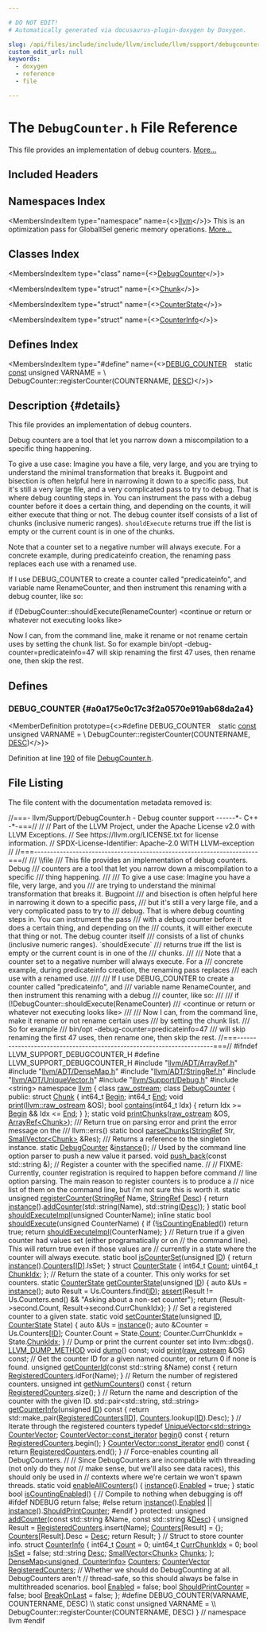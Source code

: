 ```yaml
---

# DO NOT EDIT!
# Automatically generated via docusaurus-plugin-doxygen by Doxygen.

slug: /api/files/include/include/llvm/include/llvm/support/debugcounter-h
custom_edit_url: null
keywords:
  - doxygen
  - reference
  - file

---
```





# The `DebugCounter.h` File Reference

<DoxygenPage pluginConfig={pluginConfig}>

This file provides an implementation of debug counters. <a href="#details">More...</a>

## Included Headers

<IncludesList>
<IncludesListItem
  filePath="llvm/ADT/ArrayRef.h"
  permalink="/docs/api/files/include/include/llvm/include/llvm/adt/arrayref-h"
  isLocal="true" />
<IncludesListItem
  filePath="llvm/ADT/DenseMap.h"
  permalink="/docs/api/files/include/include/llvm/include/llvm/adt/densemap-h"
  isLocal="true" />
<IncludesListItem
  filePath="llvm/ADT/StringRef.h"
  permalink="/docs/api/files/include/include/llvm/include/llvm/adt/stringref-h"
  isLocal="true" />
<IncludesListItem
  filePath="llvm/ADT/UniqueVector.h"
  permalink="/docs/api/files/include/include/llvm/include/llvm/adt/uniquevector-h"
  isLocal="true" />
<IncludesListItem
  filePath="llvm/Support/Debug.h"
  permalink="/docs/api/files/include/include/llvm/include/llvm/support/debug-h"
  isLocal="true" />
<IncludesListItem
  filePath="string"
  permalink=""
  isLocal="false" />
</IncludesList>

## Namespaces Index

<MembersIndex>

<MembersIndexItem
  type="namespace"
  name={<><a href="/docs/api/namespaces/llvm">llvm</a></>}>
This is an optimization pass for GlobalISel generic memory operations. <a href="/docs/api/namespaces/llvm/#details">More...</a>
</MembersIndexItem>

</MembersIndex>

## Classes Index

<MembersIndex>

<MembersIndexItem
  type="class"
  name={<><a href="/docs/api/classes/llvm/debugcounter">DebugCounter</a></>}>
</MembersIndexItem>

<MembersIndexItem
  type="struct"
  name={<><a href="/docs/api/structs/llvm/debugcounter/chunk">Chunk</a></>}>
</MembersIndexItem>

<MembersIndexItem
  type="struct"
  name={<><a href="/docs/api/structs/llvm/debugcounter/counterstate">CounterState</a></>}>
</MembersIndexItem>

<MembersIndexItem
  type="struct"
  name={<><a href="/docs/api/structs/llvm/debugcounter/counterinfo">CounterInfo</a></>}>
</MembersIndexItem>

</MembersIndex>

## Defines Index

<MembersIndex>

<MembersIndexItem
  type="#define"
  name={<><a href="#a0a175e0c17c3f2a0570e919ab68da2a4">DEBUG&#95;COUNTER</a>&nbsp;&nbsp;&nbsp;  static <a href="/docs/api/files/lib/lib/target/lib/target/aarch64/aarch64promoteconstant-cpp/#a90f8350fecae261c25be85d38b451bff">const</a> unsigned VARNAME =                                              \\
      DebugCounter::registerCounter(COUNTERNAME, <a href="/docs/api/files/lib/lib/target/lib/target/arm/mvetailpredication-cpp/#a51f62d37762db1aa829ad4fe2627fbf9">DESC</a>)</>}>
</MembersIndexItem>

</MembersIndex>

## Description {#details}

This file provides an implementation of debug counters.

Debug counters are a tool that let you narrow down a miscompilation to a specific thing happening.

To give a use case: Imagine you have a file, very large, and you are trying to understand the minimal transformation that breaks it. Bugpoint and bisection is often helpful here in narrowing it down to a specific pass, but it&#39;s still a very large file, and a very complicated pass to try to debug. That is where debug counting steps in. You can instrument the pass with a debug counter before it does a certain thing, and depending on the counts, it will either execute that thing or not. The debug counter itself consists of a list of chunks (inclusive numeric ranges). <code>shouldExecute</code> returns true iff the list is empty or the current count is in one of the chunks.

Note that a counter set to a negative number will always execute. For a concrete example, during predicateinfo creation, the renaming pass replaces each use with a renamed use.

If I use DEBUG&#95;COUNTER to create a counter called &quot;predicateinfo&quot;, and variable name RenameCounter, and then instrument this renaming with a debug counter, like so:

if (!DebugCounter::shouldExecute(RenameCounter) &lt;continue or return or whatever not executing looks like&gt;

Now I can, from the command line, make it rename or not rename certain uses by setting the chunk list. So for example bin/opt -debug-counter=predicateinfo=47 will skip renaming the first 47 uses, then rename one, then skip the rest.

<SectionDefinition>

## Defines

### DEBUG&#95;COUNTER {#a0a175e0c17c3f2a0570e919ab68da2a4}

<MemberDefinition
  prototype={<>#define DEBUG&#95;COUNTER&nbsp;&nbsp;&nbsp;  static <a href="/docs/api/files/lib/lib/target/lib/target/aarch64/aarch64promoteconstant-cpp/#a90f8350fecae261c25be85d38b451bff">const</a> unsigned VARNAME =                                              \\
      DebugCounter::registerCounter(COUNTERNAME, <a href="/docs/api/files/lib/lib/target/lib/target/arm/mvetailpredication-cpp/#a51f62d37762db1aa829ad4fe2627fbf9">DESC</a>)</>}>

Definition at line <a href="#l00190">190</a> of file <a href="/docs/api/files/include/include/llvm/include/llvm/support/debugcounter-h">DebugCounter.h</a>.
</MemberDefinition>

</SectionDefinition>

## File Listing

The file content with the documentation metadata removed is:

<ProgramListing>

<Link id="l00001" /><CodeLine lineNumber="1"><span class="doxyHighlightComment">//===- llvm/Support/DebugCounter.h - Debug counter support ------&#42;- C++ -&#42;-===//</span></CodeLine>
<Link id="l00002" /><CodeLine lineNumber="2"><span class="doxyHighlightComment">//</span></CodeLine>
<Link id="l00003" /><CodeLine lineNumber="3"><span class="doxyHighlightComment">// Part of the LLVM Project, under the Apache License v2.0 with LLVM Exceptions.</span></CodeLine>
<Link id="l00004" /><CodeLine lineNumber="4"><span class="doxyHighlightComment">// See https://llvm.org/LICENSE.txt for license information.</span></CodeLine>
<Link id="l00005" /><CodeLine lineNumber="5"><span class="doxyHighlightComment">// SPDX-License-Identifier: Apache-2.0 WITH LLVM-exception</span></CodeLine>
<Link id="l00006" /><CodeLine lineNumber="6"><span class="doxyHighlightComment">//</span></CodeLine>
<Link id="l00007" /><CodeLine lineNumber="7"><span class="doxyHighlightComment">//===----------------------------------------------------------------------===//</span></CodeLine>
<Link id="l00008" /><CodeLine lineNumber="8"><span class="doxyHighlightComment">/// \\file</span></CodeLine>
<Link id="l00009" /><CodeLine lineNumber="9"><span class="doxyHighlightComment">/// This file provides an implementation of debug counters.  Debug</span></CodeLine>
<Link id="l00010" /><CodeLine lineNumber="10"><span class="doxyHighlightComment">/// counters are a tool that let you narrow down a miscompilation to a specific</span></CodeLine>
<Link id="l00011" /><CodeLine lineNumber="11"><span class="doxyHighlightComment">/// thing happening.</span></CodeLine>
<Link id="l00012" /><CodeLine lineNumber="12"><span class="doxyHighlightComment">///</span></CodeLine>
<Link id="l00013" /><CodeLine lineNumber="13"><span class="doxyHighlightComment">/// To give a use case: Imagine you have a file, very large, and you</span></CodeLine>
<Link id="l00014" /><CodeLine lineNumber="14"><span class="doxyHighlightComment">/// are trying to understand the minimal transformation that breaks it. Bugpoint</span></CodeLine>
<Link id="l00015" /><CodeLine lineNumber="15"><span class="doxyHighlightComment">/// and bisection is often helpful here in narrowing it down to a specific pass,</span></CodeLine>
<Link id="l00016" /><CodeLine lineNumber="16"><span class="doxyHighlightComment">/// but it&#39;s still a very large file, and a very complicated pass to try to</span></CodeLine>
<Link id="l00017" /><CodeLine lineNumber="17"><span class="doxyHighlightComment">/// debug.  That is where debug counting steps in.  You can instrument the pass</span></CodeLine>
<Link id="l00018" /><CodeLine lineNumber="18"><span class="doxyHighlightComment">/// with a debug counter before it does a certain thing, and depending on the</span></CodeLine>
<Link id="l00019" /><CodeLine lineNumber="19"><span class="doxyHighlightComment">/// counts, it will either execute that thing or not.  The debug counter itself</span></CodeLine>
<Link id="l00020" /><CodeLine lineNumber="20"><span class="doxyHighlightComment">/// consists of a list of chunks (inclusive numeric ranges). &#96;shouldExecute&#96;</span></CodeLine>
<Link id="l00021" /><CodeLine lineNumber="21"><span class="doxyHighlightComment">/// returns true iff the list is empty or the current count is in one of the</span></CodeLine>
<Link id="l00022" /><CodeLine lineNumber="22"><span class="doxyHighlightComment">/// chunks.</span></CodeLine>
<Link id="l00023" /><CodeLine lineNumber="23"><span class="doxyHighlightComment">///</span></CodeLine>
<Link id="l00024" /><CodeLine lineNumber="24"><span class="doxyHighlightComment">/// Note that a counter set to a negative number will always execute. For a</span></CodeLine>
<Link id="l00025" /><CodeLine lineNumber="25"><span class="doxyHighlightComment">/// concrete example, during predicateinfo creation, the renaming pass replaces</span></CodeLine>
<Link id="l00026" /><CodeLine lineNumber="26"><span class="doxyHighlightComment">/// each use with a renamed use.</span></CodeLine>
<Link id="l00027" /><CodeLine lineNumber="27"><span class="doxyHighlightComment">////</span></CodeLine>
<Link id="l00028" /><CodeLine lineNumber="28"><span class="doxyHighlightComment">/// If I use DEBUG&#95;COUNTER to create a counter called &quot;predicateinfo&quot;, and</span></CodeLine>
<Link id="l00029" /><CodeLine lineNumber="29"><span class="doxyHighlightComment">/// variable name RenameCounter, and then instrument this renaming with a debug</span></CodeLine>
<Link id="l00030" /><CodeLine lineNumber="30"><span class="doxyHighlightComment">/// counter, like so:</span></CodeLine>
<Link id="l00031" /><CodeLine lineNumber="31"><span class="doxyHighlightComment">///</span></CodeLine>
<Link id="l00032" /><CodeLine lineNumber="32"><span class="doxyHighlightComment">/// if (!DebugCounter::shouldExecute(RenameCounter)</span></CodeLine>
<Link id="l00033" /><CodeLine lineNumber="33"><span class="doxyHighlightComment">/// &lt;continue or return or whatever not executing looks like&gt;</span></CodeLine>
<Link id="l00034" /><CodeLine lineNumber="34"><span class="doxyHighlightComment">///</span></CodeLine>
<Link id="l00035" /><CodeLine lineNumber="35"><span class="doxyHighlightComment">/// Now I can, from the command line, make it rename or not rename certain uses</span></CodeLine>
<Link id="l00036" /><CodeLine lineNumber="36"><span class="doxyHighlightComment">/// by setting the chunk list.</span></CodeLine>
<Link id="l00037" /><CodeLine lineNumber="37"><span class="doxyHighlightComment">/// So for example</span></CodeLine>
<Link id="l00038" /><CodeLine lineNumber="38"><span class="doxyHighlightComment">/// bin/opt -debug-counter=predicateinfo=47</span></CodeLine>
<Link id="l00039" /><CodeLine lineNumber="39"><span class="doxyHighlightComment">/// will skip renaming the first 47 uses, then rename one, then skip the rest.</span></CodeLine>
<Link id="l00040" /><CodeLine lineNumber="40"><span class="doxyHighlightComment">//===----------------------------------------------------------------------===//</span></CodeLine>
<Link id="l00041" /><CodeLine lineNumber="41"></CodeLine>
<Link id="l00042" /><CodeLine lineNumber="42"><span class="doxyHighlightPreprocessor">#ifndef LLVM&#95;SUPPORT&#95;DEBUGCOUNTER&#95;H</span></CodeLine>
<Link id="l00043" /><CodeLine lineNumber="43"><span class="doxyHighlightPreprocessor">#define LLVM&#95;SUPPORT&#95;DEBUGCOUNTER&#95;H</span></CodeLine>
<Link id="l00044" /><CodeLine lineNumber="44"></CodeLine>
<Link id="l00045" /><CodeLine lineNumber="45"><span class="doxyHighlightPreprocessor">#include &quot;<a href="/docs/api/files/include/include/llvm/include/llvm/adt/arrayref-h">llvm/ADT/ArrayRef.h</a>&quot;</span></CodeLine>
<Link id="l00046" /><CodeLine lineNumber="46"><span class="doxyHighlightPreprocessor">#include &quot;<a href="/docs/api/files/include/include/llvm/include/llvm/adt/densemap-h">llvm/ADT/DenseMap.h</a>&quot;</span></CodeLine>
<Link id="l00047" /><CodeLine lineNumber="47"><span class="doxyHighlightPreprocessor">#include &quot;<a href="/docs/api/files/include/include/llvm/include/llvm/adt/stringref-h">llvm/ADT/StringRef.h</a>&quot;</span></CodeLine>
<Link id="l00048" /><CodeLine lineNumber="48"><span class="doxyHighlightPreprocessor">#include &quot;<a href="/docs/api/files/include/include/llvm/include/llvm/adt/uniquevector-h">llvm/ADT/UniqueVector.h</a>&quot;</span></CodeLine>
<Link id="l00049" /><CodeLine lineNumber="49"><span class="doxyHighlightPreprocessor">#include &quot;<a href="/docs/api/files/include/include/llvm/include/llvm/support/debug-h">llvm/Support/Debug.h</a>&quot;</span></CodeLine>
<Link id="l00050" /><CodeLine lineNumber="50"><span class="doxyHighlightPreprocessor">#include &lt;string&gt;</span></CodeLine>
<Link id="l00051" /><CodeLine lineNumber="51"></CodeLine>
<Link id="l00052" /><CodeLine lineNumber="52"><span class="doxyHighlightKeyword">namespace </span><span class="doxyHighlight"><a href="/docs/api/namespaces/llvm">llvm</a> &#123;</span></CodeLine>
<Link id="l00053" /><CodeLine lineNumber="53"></CodeLine>
<Link id="l00054" /><CodeLine lineNumber="54"><span class="doxyHighlightKeyword">class </span><span class="doxyHighlight"><a href="/docs/api/classes/llvm/raw-ostream">raw&#95;ostream</a>;</span></CodeLine>
<Link id="l00055" /><CodeLine lineNumber="55"></CodeLine>
<Link id="l00056" /><CodeLine lineNumber="56" lineLink="/docs/api/classes/llvm/debugcounter"><span class="doxyHighlightKeyword">class </span><span class="doxyHighlight"><a href="/docs/api/classes/llvm/debugcounter">DebugCounter</a> &#123;</span></CodeLine>
<Link id="l00057" /><CodeLine lineNumber="57"><span class="doxyHighlightKeyword">public</span><span class="doxyHighlight">:</span></CodeLine>
<Link id="l00058" /><CodeLine lineNumber="58" lineLink="/docs/api/structs/llvm/debugcounter/chunk"><span class="doxyHighlight">  </span><span class="doxyHighlightKeyword">struct </span><span class="doxyHighlight"><a href="/docs/api/structs/llvm/debugcounter/chunk">Chunk</a> &#123;</span></CodeLine>
<Link id="l00059" /><CodeLine lineNumber="59" lineLink="/docs/api/structs/llvm/debugcounter/chunk/#abd103c556612587c9c719b122f26bfbd"><span class="doxyHighlight">    int64&#95;t <a href="/docs/api/structs/llvm/debugcounter/chunk/#abd103c556612587c9c719b122f26bfbd">Begin</a>;</span></CodeLine>
<Link id="l00060" /><CodeLine lineNumber="60" lineLink="/docs/api/structs/llvm/debugcounter/chunk/#a2c292ade067f1e77f973337e8cc46806"><span class="doxyHighlight">    int64&#95;t <a href="/docs/api/structs/llvm/debugcounter/chunk/#a2c292ade067f1e77f973337e8cc46806">End</a>;</span></CodeLine>
<Link id="l00061" /><CodeLine lineNumber="61"><span class="doxyHighlight">    </span><span class="doxyHighlightKeywordType">void</span><span class="doxyHighlight"> <a href="/docs/api/structs/llvm/debugcounter/chunk/#ac051ed6e9641e61b04b53082c737ecc6">print</a>(<a href="/docs/api/classes/llvm/raw-ostream">llvm::raw&#95;ostream</a> &amp;OS);</span></CodeLine>
<Link id="l00062" /><CodeLine lineNumber="62" lineLink="/docs/api/structs/llvm/debugcounter/chunk/#ae15becc2b61da29a755c2a31a79339c9"><span class="doxyHighlight">    </span><span class="doxyHighlightKeywordType">bool</span><span class="doxyHighlight"> <a href="/docs/api/structs/llvm/debugcounter/chunk/#ae15becc2b61da29a755c2a31a79339c9">contains</a>(int64&#95;t Idx) &#123; </span><span class="doxyHighlightKeywordFlow">return</span><span class="doxyHighlight"> Idx &gt;= <a href="/docs/api/structs/llvm/debugcounter/chunk/#abd103c556612587c9c719b122f26bfbd">Begin</a> &amp;&amp; Idx &lt;= <a href="/docs/api/structs/llvm/debugcounter/chunk/#a2c292ade067f1e77f973337e8cc46806">End</a>; &#125;</span></CodeLine>
<Link id="l00063" /><CodeLine lineNumber="63"><span class="doxyHighlight">  &#125;;</span></CodeLine>
<Link id="l00064" /><CodeLine lineNumber="64"></CodeLine>
<Link id="l00065" /><CodeLine lineNumber="65"><span class="doxyHighlight">  </span><span class="doxyHighlightKeyword">static</span><span class="doxyHighlight"> </span><span class="doxyHighlightKeywordType">void</span><span class="doxyHighlight"> <a href="/docs/api/classes/llvm/debugcounter/#a21a6098da614f4229dee3de0432aa83a">printChunks</a>(<a href="/docs/api/classes/llvm/raw-ostream">raw&#95;ostream</a> &amp;OS, <a href="/docs/api/classes/llvm/arrayref">ArrayRef&lt;Chunk&gt;</a>);</span></CodeLine>
<Link id="l00066" /><CodeLine lineNumber="66"></CodeLine>
<Link id="l00067" /><CodeLine lineNumber="67"><span class="doxyHighlightComment">  /// Return true on parsing error and print the error message on the</span></CodeLine>
<Link id="l00068" /><CodeLine lineNumber="68"><span class="doxyHighlightComment">  /// llvm::errs()</span></CodeLine>
<Link id="l00069" /><CodeLine lineNumber="69"><span class="doxyHighlight">  </span><span class="doxyHighlightKeyword">static</span><span class="doxyHighlight"> </span><span class="doxyHighlightKeywordType">bool</span><span class="doxyHighlight"> <a href="/docs/api/classes/llvm/debugcounter/#aa7b40dda7a09e0c055d6138b404d0789">parseChunks</a>(<a href="/docs/api/classes/llvm/stringref">StringRef</a> Str, <a href="/docs/api/classes/llvm/smallvector">SmallVector&lt;Chunk&gt;</a> &amp;Res);</span></CodeLine>
<Link id="l00070" /><CodeLine lineNumber="70"></CodeLine>
<Link id="l00071" /><CodeLine lineNumber="71"><span class="doxyHighlightComment">  /// Returns a reference to the singleton instance.</span></CodeLine>
<Link id="l00072" /><CodeLine lineNumber="72"><span class="doxyHighlight">  </span><span class="doxyHighlightKeyword">static</span><span class="doxyHighlight"> <a href="/docs/api/classes/llvm/debugcounter">DebugCounter</a> &amp;<a href="/docs/api/classes/llvm/debugcounter/#ac4330a5f1dff21ba1f4be59381832358">instance</a>();</span></CodeLine>
<Link id="l00073" /><CodeLine lineNumber="73"></CodeLine>
<Link id="l00074" /><CodeLine lineNumber="74"><span class="doxyHighlight">  </span><span class="doxyHighlightComment">// Used by the command line option parser to push a new value it parsed.</span></CodeLine>
<Link id="l00075" /><CodeLine lineNumber="75"><span class="doxyHighlight">  </span><span class="doxyHighlightKeywordType">void</span><span class="doxyHighlight"> <a href="/docs/api/classes/llvm/debugcounter/#a67552a8bdd1bd0df687842c7acf3efa3">push&#95;back</a>(</span><span class="doxyHighlightKeyword">const</span><span class="doxyHighlight"> std::string &amp;);</span></CodeLine>
<Link id="l00076" /><CodeLine lineNumber="76"></CodeLine>
<Link id="l00077" /><CodeLine lineNumber="77"><span class="doxyHighlight">  </span><span class="doxyHighlightComment">// Register a counter with the specified name.</span></CodeLine>
<Link id="l00078" /><CodeLine lineNumber="78"><span class="doxyHighlight">  </span><span class="doxyHighlightComment">//</span></CodeLine>
<Link id="l00079" /><CodeLine lineNumber="79"><span class="doxyHighlight">  </span><span class="doxyHighlightComment">// FIXME: Currently, counter registration is required to happen before command</span></CodeLine>
<Link id="l00080" /><CodeLine lineNumber="80"><span class="doxyHighlight">  </span><span class="doxyHighlightComment">// line option parsing. The main reason to register counters is to produce a</span></CodeLine>
<Link id="l00081" /><CodeLine lineNumber="81"><span class="doxyHighlight">  </span><span class="doxyHighlightComment">// nice list of them on the command line, but i&#39;m not sure this is worth it.</span></CodeLine>
<Link id="l00082" /><CodeLine lineNumber="82" lineLink="/docs/api/classes/llvm/debugcounter/#a8b490fa3426ad84d3956e05b09527a94"><span class="doxyHighlight">  </span><span class="doxyHighlightKeyword">static</span><span class="doxyHighlight"> </span><span class="doxyHighlightKeywordType">unsigned</span><span class="doxyHighlight"> <a href="/docs/api/classes/llvm/debugcounter/#a8b490fa3426ad84d3956e05b09527a94">registerCounter</a>(<a href="/docs/api/classes/llvm/stringref">StringRef</a> Name, <a href="/docs/api/classes/llvm/stringref">StringRef</a> <a href="/docs/api/namespaces/llvm/#a4de98a9acffcef5bb4b31862cb8c72ac">Desc</a>) &#123;</span></CodeLine>
<Link id="l00083" /><CodeLine lineNumber="83"><span class="doxyHighlight">    </span><span class="doxyHighlightKeywordFlow">return</span><span class="doxyHighlight"> <a href="/docs/api/classes/llvm/debugcounter/#ac4330a5f1dff21ba1f4be59381832358">instance</a>().<a href="/docs/api/classes/llvm/debugcounter/#a9a7d658467244eae745170838e92b3ee">addCounter</a>(std::string(Name), std::string(<a href="/docs/api/namespaces/llvm/#a4de98a9acffcef5bb4b31862cb8c72ac">Desc</a>));</span></CodeLine>
<Link id="l00084" /><CodeLine lineNumber="84"><span class="doxyHighlight">  &#125;</span></CodeLine>
<Link id="l00085" /><CodeLine lineNumber="85"><span class="doxyHighlight">  </span><span class="doxyHighlightKeyword">static</span><span class="doxyHighlight"> </span><span class="doxyHighlightKeywordType">bool</span><span class="doxyHighlight"> <a href="/docs/api/classes/llvm/debugcounter/#a7d21bcbf03ef9764e4363ae385d99579">shouldExecuteImpl</a>(</span><span class="doxyHighlightKeywordType">unsigned</span><span class="doxyHighlight"> CounterName);</span></CodeLine>
<Link id="l00086" /><CodeLine lineNumber="86"></CodeLine>
<Link id="l00087" /><CodeLine lineNumber="87" lineLink="/docs/api/classes/llvm/debugcounter/#a5aace8653ce3726ef07194dcf6bce2bf"><span class="doxyHighlight">  </span><span class="doxyHighlightKeyword">inline</span><span class="doxyHighlight"> </span><span class="doxyHighlightKeyword">static</span><span class="doxyHighlight"> </span><span class="doxyHighlightKeywordType">bool</span><span class="doxyHighlight"> <a href="/docs/api/classes/llvm/debugcounter/#a5aace8653ce3726ef07194dcf6bce2bf">shouldExecute</a>(</span><span class="doxyHighlightKeywordType">unsigned</span><span class="doxyHighlight"> CounterName) &#123;</span></CodeLine>
<Link id="l00088" /><CodeLine lineNumber="88"><span class="doxyHighlight">    </span><span class="doxyHighlightKeywordFlow">if</span><span class="doxyHighlight"> (!<a href="/docs/api/classes/llvm/debugcounter/#a69784654584ad4bff747432cac8c4f88">isCountingEnabled</a>())</span></CodeLine>
<Link id="l00089" /><CodeLine lineNumber="89"><span class="doxyHighlight">      </span><span class="doxyHighlightKeywordFlow">return</span><span class="doxyHighlight"> </span><span class="doxyHighlightKeyword">true</span><span class="doxyHighlight">;</span></CodeLine>
<Link id="l00090" /><CodeLine lineNumber="90"><span class="doxyHighlight">    </span><span class="doxyHighlightKeywordFlow">return</span><span class="doxyHighlight"> <a href="/docs/api/classes/llvm/debugcounter/#a7d21bcbf03ef9764e4363ae385d99579">shouldExecuteImpl</a>(CounterName);</span></CodeLine>
<Link id="l00091" /><CodeLine lineNumber="91"><span class="doxyHighlight">  &#125;</span></CodeLine>
<Link id="l00092" /><CodeLine lineNumber="92"></CodeLine>
<Link id="l00093" /><CodeLine lineNumber="93"><span class="doxyHighlight">  </span><span class="doxyHighlightComment">// Return true if a given counter had values set (either programatically or on</span></CodeLine>
<Link id="l00094" /><CodeLine lineNumber="94"><span class="doxyHighlight">  </span><span class="doxyHighlightComment">// the command line).  This will return true even if those values are</span></CodeLine>
<Link id="l00095" /><CodeLine lineNumber="95"><span class="doxyHighlight">  </span><span class="doxyHighlightComment">// currently in a state where the counter will always execute.</span></CodeLine>
<Link id="l00096" /><CodeLine lineNumber="96" lineLink="/docs/api/classes/llvm/debugcounter/#a50989c336e006eb7f8c168f04dbb32a4"><span class="doxyHighlight">  </span><span class="doxyHighlightKeyword">static</span><span class="doxyHighlight"> </span><span class="doxyHighlightKeywordType">bool</span><span class="doxyHighlight"> <a href="/docs/api/classes/llvm/debugcounter/#a50989c336e006eb7f8c168f04dbb32a4">isCounterSet</a>(</span><span class="doxyHighlightKeywordType">unsigned</span><span class="doxyHighlight"> <a href="/docs/api/namespaces/llvm/callingconv/#abdf8cf606905c10634e831390981b0ed">ID</a>) &#123;</span></CodeLine>
<Link id="l00097" /><CodeLine lineNumber="97"><span class="doxyHighlight">    </span><span class="doxyHighlightKeywordFlow">return</span><span class="doxyHighlight"> <a href="/docs/api/classes/llvm/debugcounter/#ac4330a5f1dff21ba1f4be59381832358">instance</a>().<a href="/docs/api/classes/llvm/debugcounter/#a4712c75e0db127bb34154532b8fe8557">Counters</a>&#91;<a href="/docs/api/namespaces/llvm/callingconv/#abdf8cf606905c10634e831390981b0ed">ID</a>&#93;.IsSet;</span></CodeLine>
<Link id="l00098" /><CodeLine lineNumber="98"><span class="doxyHighlight">  &#125;</span></CodeLine>
<Link id="l00099" /><CodeLine lineNumber="99"></CodeLine>
<Link id="l00100" /><CodeLine lineNumber="100" lineLink="/docs/api/structs/llvm/debugcounter/counterstate"><span class="doxyHighlight">  </span><span class="doxyHighlightKeyword">struct </span><span class="doxyHighlight"><a href="/docs/api/structs/llvm/debugcounter/counterstate">CounterState</a> &#123;</span></CodeLine>
<Link id="l00101" /><CodeLine lineNumber="101" lineLink="/docs/api/structs/llvm/debugcounter/counterstate/#a02e82f2498bc6981f2d2e804b14c1dac"><span class="doxyHighlight">    int64&#95;t <a href="/docs/api/structs/llvm/debugcounter/counterstate/#a02e82f2498bc6981f2d2e804b14c1dac">Count</a>;</span></CodeLine>
<Link id="l00102" /><CodeLine lineNumber="102" lineLink="/docs/api/structs/llvm/debugcounter/counterstate/#ae69ad56981a9fac6b451de42fb3b7da5"><span class="doxyHighlight">    uint64&#95;t <a href="/docs/api/structs/llvm/debugcounter/counterstate/#ae69ad56981a9fac6b451de42fb3b7da5">ChunkIdx</a>;</span></CodeLine>
<Link id="l00103" /><CodeLine lineNumber="103"><span class="doxyHighlight">  &#125;;</span></CodeLine>
<Link id="l00104" /><CodeLine lineNumber="104"></CodeLine>
<Link id="l00105" /><CodeLine lineNumber="105"><span class="doxyHighlight">  </span><span class="doxyHighlightComment">// Return the state of a counter. This only works for set counters.</span></CodeLine>
<Link id="l00106" /><CodeLine lineNumber="106" lineLink="/docs/api/classes/llvm/debugcounter/#a1d24b64f2ea133f1848cea74562fabe8"><span class="doxyHighlight">  </span><span class="doxyHighlightKeyword">static</span><span class="doxyHighlight"> <a href="/docs/api/structs/llvm/debugcounter/counterstate">CounterState</a> <a href="/docs/api/classes/llvm/debugcounter/#a1d24b64f2ea133f1848cea74562fabe8">getCounterState</a>(</span><span class="doxyHighlightKeywordType">unsigned</span><span class="doxyHighlight"> <a href="/docs/api/namespaces/llvm/callingconv/#abdf8cf606905c10634e831390981b0ed">ID</a>) &#123;</span></CodeLine>
<Link id="l00107" /><CodeLine lineNumber="107"><span class="doxyHighlight">    </span><span class="doxyHighlightKeyword">auto</span><span class="doxyHighlight"> &amp;Us = <a href="/docs/api/classes/llvm/debugcounter/#ac4330a5f1dff21ba1f4be59381832358">instance</a>();</span></CodeLine>
<Link id="l00108" /><CodeLine lineNumber="108"><span class="doxyHighlight">    </span><span class="doxyHighlightKeyword">auto</span><span class="doxyHighlight"> Result = Us.Counters.find(<a href="/docs/api/namespaces/llvm/callingconv/#abdf8cf606905c10634e831390981b0ed">ID</a>);</span></CodeLine>
<Link id="l00109" /><CodeLine lineNumber="109"><span class="doxyHighlight">    <a href="/docs/api/files/lib/lib/target/lib/target/amdgpu/silowercontrolflow-cpp/#a4868c5d81c5ccc98c47aeab6244346a0">assert</a>(Result != Us.Counters.end() &amp;&amp; </span><span class="doxyHighlightStringLiteral">&quot;Asking about a non-set counter&quot;</span><span class="doxyHighlight">);</span></CodeLine>
<Link id="l00110" /><CodeLine lineNumber="110"><span class="doxyHighlight">    </span><span class="doxyHighlightKeywordFlow">return</span><span class="doxyHighlight"> &#123;Result-&gt;second.Count, Result-&gt;second.CurrChunkIdx&#125;;</span></CodeLine>
<Link id="l00111" /><CodeLine lineNumber="111"><span class="doxyHighlight">  &#125;</span></CodeLine>
<Link id="l00112" /><CodeLine lineNumber="112"></CodeLine>
<Link id="l00113" /><CodeLine lineNumber="113"><span class="doxyHighlight">  </span><span class="doxyHighlightComment">// Set a registered counter to a given state.</span></CodeLine>
<Link id="l00114" /><CodeLine lineNumber="114" lineLink="/docs/api/classes/llvm/debugcounter/#af6101c8bdaddab8e9f6bbb138486230b"><span class="doxyHighlight">  </span><span class="doxyHighlightKeyword">static</span><span class="doxyHighlight"> </span><span class="doxyHighlightKeywordType">void</span><span class="doxyHighlight"> <a href="/docs/api/classes/llvm/debugcounter/#af6101c8bdaddab8e9f6bbb138486230b">setCounterState</a>(</span><span class="doxyHighlightKeywordType">unsigned</span><span class="doxyHighlight"> <a href="/docs/api/namespaces/llvm/callingconv/#abdf8cf606905c10634e831390981b0ed">ID</a>, <a href="/docs/api/structs/llvm/debugcounter/counterstate">CounterState</a> State) &#123;</span></CodeLine>
<Link id="l00115" /><CodeLine lineNumber="115"><span class="doxyHighlight">    </span><span class="doxyHighlightKeyword">auto</span><span class="doxyHighlight"> &amp;Us = <a href="/docs/api/classes/llvm/debugcounter/#ac4330a5f1dff21ba1f4be59381832358">instance</a>();</span></CodeLine>
<Link id="l00116" /><CodeLine lineNumber="116"><span class="doxyHighlight">    </span><span class="doxyHighlightKeyword">auto</span><span class="doxyHighlight"> &amp;Counter = Us.Counters&#91;<a href="/docs/api/namespaces/llvm/callingconv/#abdf8cf606905c10634e831390981b0ed">ID</a>&#93;;</span></CodeLine>
<Link id="l00117" /><CodeLine lineNumber="117"><span class="doxyHighlight">    Counter.Count = State.<a href="/docs/api/structs/llvm/debugcounter/counterstate/#a02e82f2498bc6981f2d2e804b14c1dac">Count</a>;</span></CodeLine>
<Link id="l00118" /><CodeLine lineNumber="118"><span class="doxyHighlight">    Counter.CurrChunkIdx = State.<a href="/docs/api/structs/llvm/debugcounter/counterstate/#ae69ad56981a9fac6b451de42fb3b7da5">ChunkIdx</a>;</span></CodeLine>
<Link id="l00119" /><CodeLine lineNumber="119"><span class="doxyHighlight">  &#125;</span></CodeLine>
<Link id="l00120" /><CodeLine lineNumber="120"></CodeLine>
<Link id="l00121" /><CodeLine lineNumber="121"><span class="doxyHighlight">  </span><span class="doxyHighlightComment">// Dump or print the current counter set into llvm::dbgs().</span></CodeLine>
<Link id="l00122" /><CodeLine lineNumber="122"><span class="doxyHighlight">  <a href="/docs/api/files/include/include/llvm/include/llvm/support/compiler-h/#aa863693eef567397d9c292da5bf22d34">LLVM&#95;DUMP&#95;METHOD</a> </span><span class="doxyHighlightKeywordType">void</span><span class="doxyHighlight"> <a href="/docs/api/classes/llvm/debugcounter/#ad8cb43b6edd4b61f20a6f3264c3cc562">dump</a>() </span><span class="doxyHighlightKeyword">const</span><span class="doxyHighlight">;</span></CodeLine>
<Link id="l00123" /><CodeLine lineNumber="123"></CodeLine>
<Link id="l00124" /><CodeLine lineNumber="124"><span class="doxyHighlight">  </span><span class="doxyHighlightKeywordType">void</span><span class="doxyHighlight"> <a href="/docs/api/classes/llvm/debugcounter/#ad575354f42dae4499a5cf49177e8bdca">print</a>(<a href="/docs/api/classes/llvm/raw-ostream">raw&#95;ostream</a> &amp;OS) </span><span class="doxyHighlightKeyword">const</span><span class="doxyHighlight">;</span></CodeLine>
<Link id="l00125" /><CodeLine lineNumber="125"></CodeLine>
<Link id="l00126" /><CodeLine lineNumber="126"><span class="doxyHighlight">  </span><span class="doxyHighlightComment">// Get the counter ID for a given named counter, or return 0 if none is found.</span></CodeLine>
<Link id="l00127" /><CodeLine lineNumber="127" lineLink="/docs/api/classes/llvm/debugcounter/#a74366ade377a1789f0427fc53dff6142"><span class="doxyHighlight">  </span><span class="doxyHighlightKeywordType">unsigned</span><span class="doxyHighlight"> <a href="/docs/api/classes/llvm/debugcounter/#a74366ade377a1789f0427fc53dff6142">getCounterId</a>(</span><span class="doxyHighlightKeyword">const</span><span class="doxyHighlight"> std::string &amp;Name)</span><span class="doxyHighlightKeyword"> const </span><span class="doxyHighlight">&#123;</span></CodeLine>
<Link id="l00128" /><CodeLine lineNumber="128"><span class="doxyHighlight">    </span><span class="doxyHighlightKeywordFlow">return</span><span class="doxyHighlight"> <a href="/docs/api/classes/llvm/debugcounter/#a6254547abf5f544643098984650605ce">RegisteredCounters</a>.idFor(Name);</span></CodeLine>
<Link id="l00129" /><CodeLine lineNumber="129"><span class="doxyHighlight">  &#125;</span></CodeLine>
<Link id="l00130" /><CodeLine lineNumber="130"></CodeLine>
<Link id="l00131" /><CodeLine lineNumber="131"><span class="doxyHighlight">  </span><span class="doxyHighlightComment">// Return the number of registered counters.</span></CodeLine>
<Link id="l00132" /><CodeLine lineNumber="132" lineLink="/docs/api/classes/llvm/debugcounter/#afc8ca430d57b8617b681583975184180"><span class="doxyHighlight">  </span><span class="doxyHighlightKeywordType">unsigned</span><span class="doxyHighlight"> </span><span class="doxyHighlightKeywordType">int</span><span class="doxyHighlight"> <a href="/docs/api/classes/llvm/debugcounter/#afc8ca430d57b8617b681583975184180">getNumCounters</a>()</span><span class="doxyHighlightKeyword"> const </span><span class="doxyHighlight">&#123; </span><span class="doxyHighlightKeywordFlow">return</span><span class="doxyHighlight"> <a href="/docs/api/classes/llvm/debugcounter/#a6254547abf5f544643098984650605ce">RegisteredCounters</a>.size(); &#125;</span></CodeLine>
<Link id="l00133" /><CodeLine lineNumber="133"></CodeLine>
<Link id="l00134" /><CodeLine lineNumber="134"><span class="doxyHighlight">  </span><span class="doxyHighlightComment">// Return the name and description of the counter with the given ID.</span></CodeLine>
<Link id="l00135" /><CodeLine lineNumber="135" lineLink="/docs/api/classes/llvm/debugcounter/#a674cbf881f2f3461e1c80bc3511eb8df"><span class="doxyHighlight">  std::pair&lt;std::string, std::string&gt; <a href="/docs/api/classes/llvm/debugcounter/#a674cbf881f2f3461e1c80bc3511eb8df">getCounterInfo</a>(</span><span class="doxyHighlightKeywordType">unsigned</span><span class="doxyHighlight"> <a href="/docs/api/namespaces/llvm/callingconv/#abdf8cf606905c10634e831390981b0ed">ID</a>)</span><span class="doxyHighlightKeyword"> const </span><span class="doxyHighlight">&#123;</span></CodeLine>
<Link id="l00136" /><CodeLine lineNumber="136"><span class="doxyHighlight">    </span><span class="doxyHighlightKeywordFlow">return</span><span class="doxyHighlight"> std::make&#95;pair(<a href="/docs/api/classes/llvm/debugcounter/#a6254547abf5f544643098984650605ce">RegisteredCounters</a>&#91;<a href="/docs/api/namespaces/llvm/callingconv/#abdf8cf606905c10634e831390981b0ed">ID</a>&#93;, <a href="/docs/api/classes/llvm/debugcounter/#a4712c75e0db127bb34154532b8fe8557">Counters</a>.lookup(<a href="/docs/api/namespaces/llvm/callingconv/#abdf8cf606905c10634e831390981b0ed">ID</a>).Desc);</span></CodeLine>
<Link id="l00137" /><CodeLine lineNumber="137"><span class="doxyHighlight">  &#125;</span></CodeLine>
<Link id="l00138" /><CodeLine lineNumber="138"></CodeLine>
<Link id="l00139" /><CodeLine lineNumber="139"><span class="doxyHighlight">  </span><span class="doxyHighlightComment">// Iterate through the registered counters</span></CodeLine>
<Link id="l00140" /><CodeLine lineNumber="140" lineLink="/docs/api/classes/llvm/debugcounter/#a90ec8b395d535fd1335f0604cc18967c"><span class="doxyHighlight">  </span><span class="doxyHighlightKeyword">typedef</span><span class="doxyHighlight"> <a href="/docs/api/classes/llvm/uniquevector">UniqueVector&lt;std::string&gt;</a> <a href="/docs/api/classes/llvm/debugcounter/#a90ec8b395d535fd1335f0604cc18967c">CounterVector</a>;</span></CodeLine>
<Link id="l00141" /><CodeLine lineNumber="141" lineLink="/docs/api/classes/llvm/debugcounter/#a3aab40d1ff287d262e2ac5bf907bd4f3"><span class="doxyHighlight">  <a href="/docs/api/classes/llvm/uniquevector/#a008e639d554c69f4dad910cb9414208f">CounterVector::const&#95;iterator</a> <a href="/docs/api/classes/llvm/debugcounter/#a3aab40d1ff287d262e2ac5bf907bd4f3">begin</a>()</span><span class="doxyHighlightKeyword"> const </span><span class="doxyHighlight">&#123;</span></CodeLine>
<Link id="l00142" /><CodeLine lineNumber="142"><span class="doxyHighlight">    </span><span class="doxyHighlightKeywordFlow">return</span><span class="doxyHighlight"> <a href="/docs/api/classes/llvm/debugcounter/#a6254547abf5f544643098984650605ce">RegisteredCounters</a>.begin();</span></CodeLine>
<Link id="l00143" /><CodeLine lineNumber="143"><span class="doxyHighlight">  &#125;</span></CodeLine>
<Link id="l00144" /><CodeLine lineNumber="144" lineLink="/docs/api/classes/llvm/debugcounter/#a34afbcefde648411e981d082f05bad4f"><span class="doxyHighlight">  <a href="/docs/api/classes/llvm/uniquevector/#a008e639d554c69f4dad910cb9414208f">CounterVector::const&#95;iterator</a> <a href="/docs/api/classes/llvm/debugcounter/#a34afbcefde648411e981d082f05bad4f">end</a>()</span><span class="doxyHighlightKeyword"> const </span><span class="doxyHighlight">&#123; </span><span class="doxyHighlightKeywordFlow">return</span><span class="doxyHighlight"> <a href="/docs/api/classes/llvm/debugcounter/#a6254547abf5f544643098984650605ce">RegisteredCounters</a>.end(); &#125;</span></CodeLine>
<Link id="l00145" /><CodeLine lineNumber="145"></CodeLine>
<Link id="l00146" /><CodeLine lineNumber="146"><span class="doxyHighlight">  </span><span class="doxyHighlightComment">// Force-enables counting all DebugCounters.</span></CodeLine>
<Link id="l00147" /><CodeLine lineNumber="147"><span class="doxyHighlight">  </span><span class="doxyHighlightComment">//</span></CodeLine>
<Link id="l00148" /><CodeLine lineNumber="148"><span class="doxyHighlight">  </span><span class="doxyHighlightComment">// Since DebugCounters are incompatible with threading (not only do they not</span></CodeLine>
<Link id="l00149" /><CodeLine lineNumber="149"><span class="doxyHighlight">  </span><span class="doxyHighlightComment">// make sense, but we&#39;ll also see data races), this should only be used in</span></CodeLine>
<Link id="l00150" /><CodeLine lineNumber="150"><span class="doxyHighlight">  </span><span class="doxyHighlightComment">// contexts where we&#39;re certain we won&#39;t spawn threads.</span></CodeLine>
<Link id="l00151" /><CodeLine lineNumber="151" lineLink="/docs/api/classes/llvm/debugcounter/#aa02d659d768b5a98297800f6f73d816c"><span class="doxyHighlight">  </span><span class="doxyHighlightKeyword">static</span><span class="doxyHighlight"> </span><span class="doxyHighlightKeywordType">void</span><span class="doxyHighlight"> <a href="/docs/api/classes/llvm/debugcounter/#aa02d659d768b5a98297800f6f73d816c">enableAllCounters</a>() &#123; <a href="/docs/api/classes/llvm/debugcounter/#ac4330a5f1dff21ba1f4be59381832358">instance</a>().<a href="/docs/api/classes/llvm/debugcounter/#a7e16c989dc10f4b275ef398fbceb5837">Enabled</a> = </span><span class="doxyHighlightKeyword">true</span><span class="doxyHighlight">; &#125;</span></CodeLine>
<Link id="l00152" /><CodeLine lineNumber="152"></CodeLine>
<Link id="l00153" /><CodeLine lineNumber="153" lineLink="/docs/api/classes/llvm/debugcounter/#a69784654584ad4bff747432cac8c4f88"><span class="doxyHighlight">  </span><span class="doxyHighlightKeyword">static</span><span class="doxyHighlight"> </span><span class="doxyHighlightKeywordType">bool</span><span class="doxyHighlight"> <a href="/docs/api/classes/llvm/debugcounter/#a69784654584ad4bff747432cac8c4f88">isCountingEnabled</a>() &#123;</span></CodeLine>
<Link id="l00154" /><CodeLine lineNumber="154"><span class="doxyHighlightComment">// Compile to nothing when debugging is off</span></CodeLine>
<Link id="l00155" /><CodeLine lineNumber="155"><span class="doxyHighlightPreprocessor">#ifdef NDEBUG</span></CodeLine>
<Link id="l00156" /><CodeLine lineNumber="156"><span class="doxyHighlight">    </span><span class="doxyHighlightKeywordFlow">return</span><span class="doxyHighlight"> </span><span class="doxyHighlightKeyword">false</span><span class="doxyHighlight">;</span></CodeLine>
<Link id="l00157" /><CodeLine lineNumber="157"><span class="doxyHighlightPreprocessor">#else</span></CodeLine>
<Link id="l00158" /><CodeLine lineNumber="158"><span class="doxyHighlight">    </span><span class="doxyHighlightKeywordFlow">return</span><span class="doxyHighlight"> <a href="/docs/api/classes/llvm/debugcounter/#ac4330a5f1dff21ba1f4be59381832358">instance</a>().<a href="/docs/api/classes/llvm/debugcounter/#a7e16c989dc10f4b275ef398fbceb5837">Enabled</a> || <a href="/docs/api/classes/llvm/debugcounter/#ac4330a5f1dff21ba1f4be59381832358">instance</a>().<a href="/docs/api/classes/llvm/debugcounter/#a9070d3561a7e94cb9ac92e9f6fa76783">ShouldPrintCounter</a>;</span></CodeLine>
<Link id="l00159" /><CodeLine lineNumber="159"><span class="doxyHighlightPreprocessor">#endif</span></CodeLine>
<Link id="l00160" /><CodeLine lineNumber="160"><span class="doxyHighlight">  &#125;</span></CodeLine>
<Link id="l00161" /><CodeLine lineNumber="161"></CodeLine>
<Link id="l00162" /><CodeLine lineNumber="162"><span class="doxyHighlightKeyword">protected</span><span class="doxyHighlight">:</span></CodeLine>
<Link id="l00163" /><CodeLine lineNumber="163" lineLink="/docs/api/classes/llvm/debugcounter/#a9a7d658467244eae745170838e92b3ee"><span class="doxyHighlight">  </span><span class="doxyHighlightKeywordType">unsigned</span><span class="doxyHighlight"> <a href="/docs/api/classes/llvm/debugcounter/#a9a7d658467244eae745170838e92b3ee">addCounter</a>(</span><span class="doxyHighlightKeyword">const</span><span class="doxyHighlight"> std::string &amp;Name, </span><span class="doxyHighlightKeyword">const</span><span class="doxyHighlight"> std::string &amp;<a href="/docs/api/namespaces/llvm/#a4de98a9acffcef5bb4b31862cb8c72ac">Desc</a>) &#123;</span></CodeLine>
<Link id="l00164" /><CodeLine lineNumber="164"><span class="doxyHighlight">    </span><span class="doxyHighlightKeywordType">unsigned</span><span class="doxyHighlight"> Result = <a href="/docs/api/classes/llvm/debugcounter/#a6254547abf5f544643098984650605ce">RegisteredCounters</a>.insert(Name);</span></CodeLine>
<Link id="l00165" /><CodeLine lineNumber="165"><span class="doxyHighlight">    <a href="/docs/api/classes/llvm/debugcounter/#a4712c75e0db127bb34154532b8fe8557">Counters</a>&#91;Result&#93; = &#123;&#125;;</span></CodeLine>
<Link id="l00166" /><CodeLine lineNumber="166"><span class="doxyHighlight">    <a href="/docs/api/classes/llvm/debugcounter/#a4712c75e0db127bb34154532b8fe8557">Counters</a>&#91;Result&#93;.Desc = <a href="/docs/api/namespaces/llvm/#a4de98a9acffcef5bb4b31862cb8c72ac">Desc</a>;</span></CodeLine>
<Link id="l00167" /><CodeLine lineNumber="167"><span class="doxyHighlight">    </span><span class="doxyHighlightKeywordFlow">return</span><span class="doxyHighlight"> Result;</span></CodeLine>
<Link id="l00168" /><CodeLine lineNumber="168"><span class="doxyHighlight">  &#125;</span></CodeLine>
<Link id="l00169" /><CodeLine lineNumber="169"><span class="doxyHighlight">  </span><span class="doxyHighlightComment">// Struct to store counter info.</span></CodeLine>
<Link id="l00170" /><CodeLine lineNumber="170" lineLink="/docs/api/structs/llvm/debugcounter/counterinfo"><span class="doxyHighlight">  </span><span class="doxyHighlightKeyword">struct </span><span class="doxyHighlight"><a href="/docs/api/structs/llvm/debugcounter/counterinfo">CounterInfo</a> &#123;</span></CodeLine>
<Link id="l00171" /><CodeLine lineNumber="171" lineLink="/docs/api/structs/llvm/debugcounter/counterinfo/#a8765624fbf32b3745da4300914627b99"><span class="doxyHighlight">    int64&#95;t <a href="/docs/api/structs/llvm/debugcounter/counterinfo/#a8765624fbf32b3745da4300914627b99">Count</a> = 0;</span></CodeLine>
<Link id="l00172" /><CodeLine lineNumber="172" lineLink="/docs/api/structs/llvm/debugcounter/counterinfo/#a2a89ee468fe720294cc92d41ae86fb19"><span class="doxyHighlight">    uint64&#95;t <a href="/docs/api/structs/llvm/debugcounter/counterinfo/#a2a89ee468fe720294cc92d41ae86fb19">CurrChunkIdx</a> = 0;</span></CodeLine>
<Link id="l00173" /><CodeLine lineNumber="173" lineLink="/docs/api/structs/llvm/debugcounter/counterinfo/#a774a4ba443fc381cf5cc400cb490b45e"><span class="doxyHighlight">    </span><span class="doxyHighlightKeywordType">bool</span><span class="doxyHighlight"> <a href="/docs/api/structs/llvm/debugcounter/counterinfo/#a774a4ba443fc381cf5cc400cb490b45e">IsSet</a> = </span><span class="doxyHighlightKeyword">false</span><span class="doxyHighlight">;</span></CodeLine>
<Link id="l00174" /><CodeLine lineNumber="174" lineLink="/docs/api/structs/llvm/debugcounter/counterinfo/#aa3db1bc130389e5e4090a053a6578336"><span class="doxyHighlight">    std::string <a href="/docs/api/structs/llvm/debugcounter/counterinfo/#aa3db1bc130389e5e4090a053a6578336">Desc</a>;</span></CodeLine>
<Link id="l00175" /><CodeLine lineNumber="175" lineLink="/docs/api/structs/llvm/debugcounter/counterinfo/#aff89add25cfd93a5d70ce601bc95d813"><span class="doxyHighlight">    <a href="/docs/api/classes/llvm/smallvector">SmallVector&lt;Chunk&gt;</a> <a href="/docs/api/structs/llvm/debugcounter/counterinfo/#aff89add25cfd93a5d70ce601bc95d813">Chunks</a>;</span></CodeLine>
<Link id="l00176" /><CodeLine lineNumber="176"><span class="doxyHighlight">  &#125;;</span></CodeLine>
<Link id="l00177" /><CodeLine lineNumber="177"></CodeLine>
<Link id="l00178" /><CodeLine lineNumber="178" lineLink="/docs/api/classes/llvm/debugcounter/#a4712c75e0db127bb34154532b8fe8557"><span class="doxyHighlight">  <a href="/docs/api/classes/llvm/densemap">DenseMap&lt;unsigned, CounterInfo&gt;</a> <a href="/docs/api/classes/llvm/debugcounter/#a4712c75e0db127bb34154532b8fe8557">Counters</a>;</span></CodeLine>
<Link id="l00179" /><CodeLine lineNumber="179" lineLink="/docs/api/classes/llvm/debugcounter/#a6254547abf5f544643098984650605ce"><span class="doxyHighlight">  <a href="/docs/api/classes/llvm/debugcounter/#a90ec8b395d535fd1335f0604cc18967c">CounterVector</a> <a href="/docs/api/classes/llvm/debugcounter/#a6254547abf5f544643098984650605ce">RegisteredCounters</a>;</span></CodeLine>
<Link id="l00180" /><CodeLine lineNumber="180"></CodeLine>
<Link id="l00181" /><CodeLine lineNumber="181"><span class="doxyHighlight">  </span><span class="doxyHighlightComment">// Whether we should do DebugCounting at all. DebugCounters aren&#39;t</span></CodeLine>
<Link id="l00182" /><CodeLine lineNumber="182"><span class="doxyHighlight">  </span><span class="doxyHighlightComment">// thread-safe, so this should always be false in multithreaded scenarios.</span></CodeLine>
<Link id="l00183" /><CodeLine lineNumber="183" lineLink="/docs/api/classes/llvm/debugcounter/#a7e16c989dc10f4b275ef398fbceb5837"><span class="doxyHighlight">  </span><span class="doxyHighlightKeywordType">bool</span><span class="doxyHighlight"> <a href="/docs/api/classes/llvm/debugcounter/#a7e16c989dc10f4b275ef398fbceb5837">Enabled</a> = </span><span class="doxyHighlightKeyword">false</span><span class="doxyHighlight">;</span></CodeLine>
<Link id="l00184" /><CodeLine lineNumber="184"></CodeLine>
<Link id="l00185" /><CodeLine lineNumber="185" lineLink="/docs/api/classes/llvm/debugcounter/#a9070d3561a7e94cb9ac92e9f6fa76783"><span class="doxyHighlight">  </span><span class="doxyHighlightKeywordType">bool</span><span class="doxyHighlight"> <a href="/docs/api/classes/llvm/debugcounter/#a9070d3561a7e94cb9ac92e9f6fa76783">ShouldPrintCounter</a> = </span><span class="doxyHighlightKeyword">false</span><span class="doxyHighlight">;</span></CodeLine>
<Link id="l00186" /><CodeLine lineNumber="186"></CodeLine>
<Link id="l00187" /><CodeLine lineNumber="187" lineLink="/docs/api/classes/llvm/debugcounter/#a52574a8c1b845df5c78d5a837a180f10"><span class="doxyHighlight">  </span><span class="doxyHighlightKeywordType">bool</span><span class="doxyHighlight"> <a href="/docs/api/classes/llvm/debugcounter/#a52574a8c1b845df5c78d5a837a180f10">BreakOnLast</a> = </span><span class="doxyHighlightKeyword">false</span><span class="doxyHighlight">;</span></CodeLine>
<Link id="l00188" /><CodeLine lineNumber="188"><span class="doxyHighlight">&#125;;</span></CodeLine>
<Link id="l00189" /><CodeLine lineNumber="189"></CodeLine>
<Link id="l00190" /><CodeLine lineNumber="190" lineLink="#a0a175e0c17c3f2a0570e919ab68da2a4"><span class="doxyHighlightPreprocessor">#define DEBUG&#95;COUNTER(VARNAME, COUNTERNAME, DESC)                              \\</span></CodeLine>
<Link id="l00191" /><CodeLine lineNumber="191"><span class="doxyHighlightPreprocessor">  static const unsigned VARNAME =                                              \\</span></CodeLine>
<Link id="l00192" /><CodeLine lineNumber="192"><span class="doxyHighlightPreprocessor">      DebugCounter::registerCounter(COUNTERNAME, DESC)</span></CodeLine>
<Link id="l00193" /><CodeLine lineNumber="193"></CodeLine>
<Link id="l00194" /><CodeLine lineNumber="194"><span class="doxyHighlight">&#125; </span><span class="doxyHighlightComment">// namespace llvm</span></CodeLine>
<Link id="l00195" /><CodeLine lineNumber="195"><span class="doxyHighlightPreprocessor">#endif</span></CodeLine>

</ProgramListing>


</DoxygenPage>
